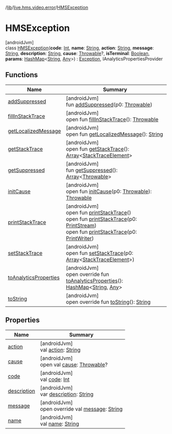 /[lib](/api-reference/android/v2/home/content)/[live.hms.video.error](../index)/[HMSException](index)

# HMSException

[androidJvm]\
class [HMSException](index)(**code**: [Int](https://kotlinlang.org/api/latest/jvm/stdlib/kotlin/-int/index.html), **name**: [String](https://kotlinlang.org/api/latest/jvm/stdlib/kotlin/-string/index.html), **action**: [String](https://kotlinlang.org/api/latest/jvm/stdlib/kotlin/-string/index.html), **message**: [String](https://kotlinlang.org/api/latest/jvm/stdlib/kotlin/-string/index.html), **description**: [String](https://kotlinlang.org/api/latest/jvm/stdlib/kotlin/-string/index.html), **cause**: [Throwable](https://kotlinlang.org/api/latest/jvm/stdlib/kotlin/-throwable/index.html)?, **isTerminal**: [Boolean](https://kotlinlang.org/api/latest/jvm/stdlib/kotlin/-boolean/index.html), **params**: [HashMap](https://kotlinlang.org/api/latest/jvm/stdlib/kotlin.collections/-hash-map/index.html)<[String](https://kotlinlang.org/api/latest/jvm/stdlib/kotlin/-string/index.html), [Any](https://kotlinlang.org/api/latest/jvm/stdlib/kotlin/-any/index.html)>) : [Exception](https://developer.android.com/reference/kotlin/java/lang/Exception.html), IAnalyticsPropertiesProvider

## Functions

| Name                                                              | Summary                                                                                                                                                                                                                                                                                                                                                                                                                                     |
| ----------------------------------------------------------------- | ------------------------------------------------------------------------------------------------------------------------------------------------------------------------------------------------------------------------------------------------------------------------------------------------------------------------------------------------------------------------------------------------------------------------------------------- |
| [addSuppressed](index#282858770%2FFunctions%2F-1973928616)        | [androidJvm]<br />fun [addSuppressed](index#282858770%2FFunctions%2F-1973928616)(p0: [Throwable](https://kotlinlang.org/api/latest/jvm/stdlib/kotlin/-throwable/index.html))                                                                                                                                                                                                                                                                |
| [fillInStackTrace](index#-1102069925%2FFunctions%2F-1973928616)   | [androidJvm]<br />open fun [fillInStackTrace](index#-1102069925%2FFunctions%2F-1973928616)(): [Throwable](https://kotlinlang.org/api/latest/jvm/stdlib/kotlin/-throwable/index.html)                                                                                                                                                                                                                                                        |
| [getLocalizedMessage](index#1043865560%2FFunctions%2F-1973928616) | [androidJvm]<br />open fun [getLocalizedMessage](index#1043865560%2FFunctions%2F-1973928616)(): [String](https://kotlinlang.org/api/latest/jvm/stdlib/kotlin/-string/index.html)                                                                                                                                                                                                                                                            |
| [getStackTrace](index#2050903719%2FFunctions%2F-1973928616)       | [androidJvm]<br />open fun [getStackTrace](index#2050903719%2FFunctions%2F-1973928616)(): [Array](https://kotlinlang.org/api/latest/jvm/stdlib/kotlin/-array/index.html)<[StackTraceElement](https://developer.android.com/reference/kotlin/java/lang/StackTraceElement.html)>                                                                                                                                                              |
| [getSuppressed](index#672492560%2FFunctions%2F-1973928616)        | [androidJvm]<br />fun [getSuppressed](index#672492560%2FFunctions%2F-1973928616)(): [Array](https://kotlinlang.org/api/latest/jvm/stdlib/kotlin/-array/index.html)<[Throwable](https://kotlinlang.org/api/latest/jvm/stdlib/kotlin/-throwable/index.html)>                                                                                                                                                                                  |
| [initCause](index#-418225042%2FFunctions%2F-1973928616)           | [androidJvm]<br />open fun [initCause](index#-418225042%2FFunctions%2F-1973928616)(p0: [Throwable](https://kotlinlang.org/api/latest/jvm/stdlib/kotlin/-throwable/index.html)): [Throwable](https://kotlinlang.org/api/latest/jvm/stdlib/kotlin/-throwable/index.html)                                                                                                                                                                      |
| [printStackTrace](index#-1769529168%2FFunctions%2F-1973928616)    | [androidJvm]<br />open fun [printStackTrace](index#-1769529168%2FFunctions%2F-1973928616)()<br />open fun [printStackTrace](index#1841853697%2FFunctions%2F-1973928616)(p0: [PrintStream](https://developer.android.com/reference/kotlin/java/io/PrintStream.html))<br />open fun [printStackTrace](index#1175535278%2FFunctions%2F-1973928616)(p0: [PrintWriter](https://developer.android.com/reference/kotlin/java/io/PrintWriter.html)) |
| [setStackTrace](index#2135801318%2FFunctions%2F-1973928616)       | [androidJvm]<br />open fun [setStackTrace](index#2135801318%2FFunctions%2F-1973928616)(p0: [Array](https://kotlinlang.org/api/latest/jvm/stdlib/kotlin/-array/index.html)<[StackTraceElement](https://developer.android.com/reference/kotlin/java/lang/StackTraceElement.html)>)                                                                                                                                                            |
| [toAnalyticsProperties](to-analytics-properties)                  | [androidJvm]<br />open override fun [toAnalyticsProperties](to-analytics-properties)(): [HashMap](https://kotlinlang.org/api/latest/jvm/stdlib/kotlin.collections/-hash-map/index.html)<[String](https://kotlinlang.org/api/latest/jvm/stdlib/kotlin/-string/index.html), [Any](https://kotlinlang.org/api/latest/jvm/stdlib/kotlin/-any/index.html)>                                                                                       |
| [toString](to-string)                                             | [androidJvm]<br />open override fun [toString](to-string)(): [String](https://kotlinlang.org/api/latest/jvm/stdlib/kotlin/-string/index.html)                                                                                                                                                                                                                                                                                               |

## Properties

| Name                                                 | Summary                                                                                                                                                                  |
| ---------------------------------------------------- | ------------------------------------------------------------------------------------------------------------------------------------------------------------------------ |
| [action](action)                                     | [androidJvm]<br />val [action](action): [String](https://kotlinlang.org/api/latest/jvm/stdlib/kotlin/-string/index.html)                                                 |
| [cause](index#1757579046%2FProperties%2F-1973928616) | [androidJvm]<br />open val [cause](index#1757579046%2FProperties%2F-1973928616): [Throwable](https://kotlinlang.org/api/latest/jvm/stdlib/kotlin/-throwable/index.html)? |
| [code](code)                                         | [androidJvm]<br />val [code](code): [Int](https://kotlinlang.org/api/latest/jvm/stdlib/kotlin/-int/index.html)                                                           |
| [description](description)                           | [androidJvm]<br />var [description](description): [String](https://kotlinlang.org/api/latest/jvm/stdlib/kotlin/-string/index.html)                                       |
| [message](message)                                   | [androidJvm]<br />open override val [message](message): [String](https://kotlinlang.org/api/latest/jvm/stdlib/kotlin/-string/index.html)                                 |
| [name](name)                                         | [androidJvm]<br />val [name](name): [String](https://kotlinlang.org/api/latest/jvm/stdlib/kotlin/-string/index.html)                                                     |
